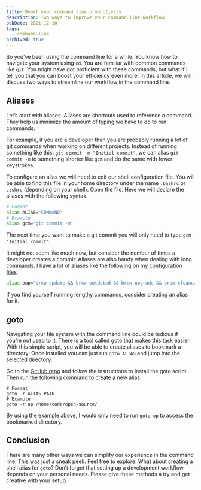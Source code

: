 ```yaml
---
title: Boost your command line productivity
description: Two ways to improve your command line workflow.
pubDate: 2021-12-10
tags:
  - command-line
archived: true
---
```


So you’ve been using the command line for a while. You know how to navigate your system using `cd`. You are familiar
with common commands like `git`. You might have got proficient with these commands, but what if I tell you that you can
boost your efficiency even more. In this article, we will discuss two ways to streamline our workflow in the command
line.

## Aliases

Let’s start with aliases. Aliases are shortcuts used to reference a command. They help us minimize the amount of typing
we have to do to run commands.

For example, if you are a developer then you are probably running a lot of git commands when working on different
projects. Instead of running something like this: `git commit -m "Initial commit"`, we can alias `git commit -m` to
something shorter like `gcm` and do the same with fewer keystrokes.

To configure an alias we will need to edit our shell configuration file. You will be able to find this file in your home
directory under the name `.bashrc` or `.zshrc` (depending on your shell). Open the file. Here we will declare the
aliases with the following syntax.

```bash
# Format
alias ALIAS="COMMAND"
# Example
alias gcm="git commit -m"
```

The next time you want to make a git commit you will only need to type `gcm "Initial commit"`.

It might not seem like much now, but consider the number of times a developer creates a commit. Aliases are also handy
when dealing with long commands. I have a lot of aliases like the following on
[my configuration files](https://github.com/piero-vic/dotfiles).

```bash
alias bup="brew update && brew outdated && brew upgrade && brew cleanup"
```

If you find yourself running lengthy commands, consider creating an alias for it.

## goto

Navigating your file system with the command line could be tedious if you’re not used to it. There is a tool called goto
that makes this task easier. With this simple script, you will be able to create aliases to bookmark a directory. Once
installed you can just run `goto ALIAS` and jump into the selected directory.

Go to the [GitHub repo](https://github.com/iridakos/goto) and follow the instructions to install the goto script. Then
run the following command to create a new alias.

```shell
# Format
goto -r ALIAS PATH
# Example
goto -r op /home/code/open-source/
```

By using the example above, I would only need to run `goto op` to access the bookmarked directory.

## Conclusion

There are many other ways we can simplify our experience in the command line. This was just a sneak peek. Feel free to
explore. What about creating a shell alias for `goto`? Don’t forget that setting up a development workflow depends on
your personal needs. Please give these methods a try and get creative with your setup.
